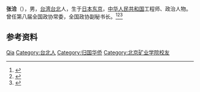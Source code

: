 {{Otheruses|other=名为张洽的其他人物|张洽}}

'''张洽'''（{{bd|1934年|11月|}}），男，[[台湾|台湾]][[台北|台北]]人，生于[[日本|日本]][[东京|东京]]，[[中华人民共和国|中华人民共和国]]工程师、政治人物。曾任第八届全国政协常委，全国政协副秘书长。<ref>{{cite book|title=中囯人名大辞典·现任党政军领导人物卷|author=廖盖隆等编|year=1990|publisher=上海辞书出版社|location=上海|page=}}</ref><ref>{{Cite book|title=历届全国政协委员人名辞典|author=|publisher=中国国际广播出版社|year=1996|isbn=9787507813746|location=北京|pages=}}</ref><ref>{{Cite book|title=中华人民共和国职官志|author=何虎生, 李耀东, 向常福主编|publisher=中国社会出版社|year=2003|isbn=9787800883934|location=北京|pages=}}</ref>

== 参考资料 ==
{{reflist}}

{{Navboxes
| title  = 张洽在[[中华全国台湾同胞联谊会|中华全国台湾同胞联谊会]]的职务
| list1  =
{{中华全国台湾同胞联谊会第二届理事会}}
{{中华全国台湾同胞联谊会第三届理事会}}
}}

{{Authority control}}
{{DEFAULTSORT:Zhang张}}
[[Category:张姓|Qia]]
[[Category:台北人|Category:台北人]]
[[Category:归国华侨|Category:归国华侨]]
[[Category:北京矿业学院校友|Category:北京矿业学院校友]]

{{中国人物小作品}}